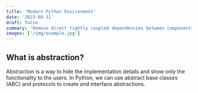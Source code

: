 ```yaml
---
title: 'Modern Python Environment'
date: '2023-08-31'
draft: false
summary: 'Remove direct tightly coupled dependencies between components by introducing abstractions.'
images: ['/img/example.jpg']
---
```


## What is abstraction?

Abstraction is a way to hide the implementation details and show only the functionality to the users. In Python, we can use abstract base classes (ABC) and protocols to create and interface abstractions.
